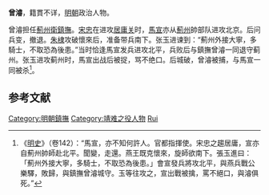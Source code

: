 '''曾濬'''，籍貫不详，[[明朝|明朝]]政治人物。

曾濬担任[[薊州衛|薊州衛]][[鎮撫|鎮撫]]。[[宋忠|宋忠]]在进攻[[居庸关|居庸关]]时，[[馬宣|馬宣]]亦从[[薊州|薊州]]帥部队进攻北京。后问兵变，撤退。[[朱棣|朱棣]]攻破懷來后，准备带兵南下。张玉进谏到：“薊州外接大寧，多騎士，不取恐為後患。”当时恰逢馬宣发兵进攻北平，兵败后与鎮撫曾濬一同退守蓟州。张玉进攻蓟州时，馬宣出战后被捉，骂不绝口。后城破，曾濬被捕，与馬宣一同被杀<ref>《[[明史|明史]]》（卷142）：“馬宣，亦不知何許人。官都指揮使。宋忠之趨居庸，宣亦自薊州帥師赴北平。聞變，走還。燕王既克懷來，旋師欲南下。張玉進曰：「薊州外接大寧，多騎士，不取恐為後患。」會宣發兵將攻北平，與燕兵戰公樂驛，敗歸，與鎮撫曾濬城守。玉等往攻之，宣出戰被擒，罵不絕口，與濬俱死。”</ref>。

==参考文献==
{{wikisource|明史/卷142}}
<div class="references-small">
<references />
</div>

{{明朝人物小作品}}

[[Category:明朝鎮撫|Category:明朝鎮撫]]
[[Category:靖难之役人物|Category:靖难之役人物]]
[[Category:曾姓|Rui]]